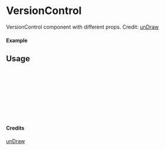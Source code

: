 
<Meta of={VersionControl} title="unDraw/VersionControl" />

# VersionControl

VersionControl component with different props.
Credit: [unDraw](https://undraw.co/illustrations)

#### Example

<Canvas of={VersionControl.Primary} />

## Usage

```ts
import { VersionControl } from "yadl-ui";

const Example = () => {
  return (
      <VersionControl />
  );
};

export default Example;
```

#### Credits
[unDraw](https://undraw.co/illustrations)
